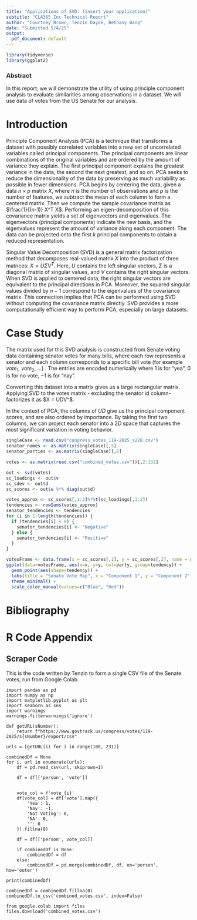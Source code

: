 ---
title: "Applications of SVD: (insert your application)"
subtitle: "CLA365 Inc Technical Report"
author: "Courtney Brown, Tenzin Dayoe, Bethany Wang"
date: "Submitted 5/4/25"
output: 
  pdf_document: default
---

```{r echo=FALSE}
library(tidyverse)
library(ggplot2)
```

### Abstract{-}

In this report, we will demonstrate the utility of using principle component analysis to evaluate similarities among observations in a dataset. We will use data of votes from the US Senate for our analysis.

# Introduction

Principle Component Analysis (PCA) is a technique that transforms a dataset with possibly correlated variables into a new set of uncorrelated variables called principal components. The principal components are linear combinations of the original variables and are ordered by the amount of variance they explain. The first principal component explains the greatest variance in the data, the second the next greatest, and so on. PCA seeks to reduce the dimensionality of the data by preserving as much variability as possible in fewer dimensions. PCA begins by centering the data, given a data $n \times p$ matrix $X$, where $n$ is the number of observations and $p$ is the number of features, we subtract the mean of each column to form a centered matrix. Then we compute the sample covariance matrix as $\frac{1}{(n-1)} X^T  X$. Performing an eigen-decomposition of this covariance matrix yields a set of eigenvectors and eigenvalues. The eigenvectors (principal components) indicate the new basis, and the eigenvalues represent the amount of variance along each component. The data can be projected onto the first $k$ principal components to obtain a reduced representation.

Singular Value Decomposition (SVD) is a general matrix factorization method that decomposes real-valued matrix $X$ into the product of three matrices: $X = U \Sigma V^T$. Here, $U$ contains the left singular vectors, $\Sigma$ is a diagonal matrix of singular values, and $V$ contains the right singular vectors. When SVD is applied to centered data, the right singular vectors are equivalent to the principal directions in PCA. Moreover, the squared singular values divided by $n-1$ correspond to the eigenvalues of the covariance matrix. This connection implies that PCA can be performed using SVD without computing the covariance matrix directly. SVD provides a more computationally efficient way to perform PCA, especially on large datasets.

# Case Study

The matrix used for this SVD analysis is constructed from Senate voting data containing senator votes for many bills, where each row represents a senator and each column corresponds to a specific bill vote (for example $vote_1$, $vote_2$, ...) . The entries are encoded numerically where $1$ is for “yea”, $0$ is for no vote, $-1$ is for “nay”. 

Converting this dataset into a matrix gives us a large rectangular matrix. Applying SVD to the votes matrix - excluding the senator id column-  factorizes it as $X = UDV^\top $.

In the context of PCA, the columns of $UD$ give us the principal component scores, and are also ordered by importance. By taking the first two columns, we can project each senator into a $2D$ space that captures the most significant variation in voting behavior.

```{r}
singleCase <- read.csv("congress_votes_119-2025_s228.csv")
senator_names <- as.matrix(singleCase)[,5]
senator_parties <- as.matrix(singleCase)[,6]
```

```{r}
votes <- as.matrix(read.csv("combined_votes.csv"))[,2:132]
```

```{r}
out <- svd(votes)
sc_loadings <- out$v
sc_sdev <- out$d
sc_scores <- out$u %*% diag(out$d)
```

```{r}
votes_approx <- sc_scores[,1:2]%*%t(sc_loadings[,1:2])
tendencies <- rowSums(votes_approx)
senator_tendencies <- tendencies
for (i in 1:length(tendencies)) {
  if (tendencies[i] < 0) {
    senator_tendencies[i] <- "Negative"
  } else {
    senator_tendencies[i] <- "Positive"
  }
}
```

```{r plots}
votesFrame <- data.frame(x = sc_scores[,1], y = sc_scores[,2], name = senator_names, party = senator_parties, tendency = senator_tendencies)
ggplot(data=votesFrame, aes(x=x, y=y, col=party, group=tendency)) + 
  geom_point(aes(shape=tendency)) +
  labs(title = "Senate Vote Map", x = "Component 1", y = "Component 2") + 
  theme_minimal() +
  scale_color_manual(values=c("Blue", "Red"))
```

# Bibliography

# R Code Appendix

## Scraper Code

This is the code written by Tenzin to form a single CSV file of the Senate votes, run from Google Colab.
```
import pandas as pd
import numpy as np
import matplotlib.pyplot as plt
import seaborn as sns
import warnings
warnings.filterwarnings('ignore')

def getURL(sNumber):
    return f"https://www.govtrack.us/congress/votes/119-2025/s{sNumber}/export/csv"

urls = [getURL(i) for i in range(100, 231)]

combinedDf = None
for i, url in enumerate(urls):
    df = pd.read_csv(url, skiprows=1)

    df = df[['person', 'vote']]


    vote_col = f'vote_{i}'
    df[vote_col] = df['vote'].map({
        'Yea': 1,
        'Nay': -1,
        'Not Voting': 0,
        'NA': 0,
        '': 0
    }).fillna(0)

    df = df[['person', vote_col]]

    if combinedDf is None:
        combinedDf = df
    else:
        combinedDf = pd.merge(combinedDf, df, on='person', how='outer')

print(combinedDf)

combinedDf = combinedDf.fillna(0)
combinedDf.to_csv('combined_votes.csv', index=False)

from google.colab import files
files.download('combined_votes.csv')
```
